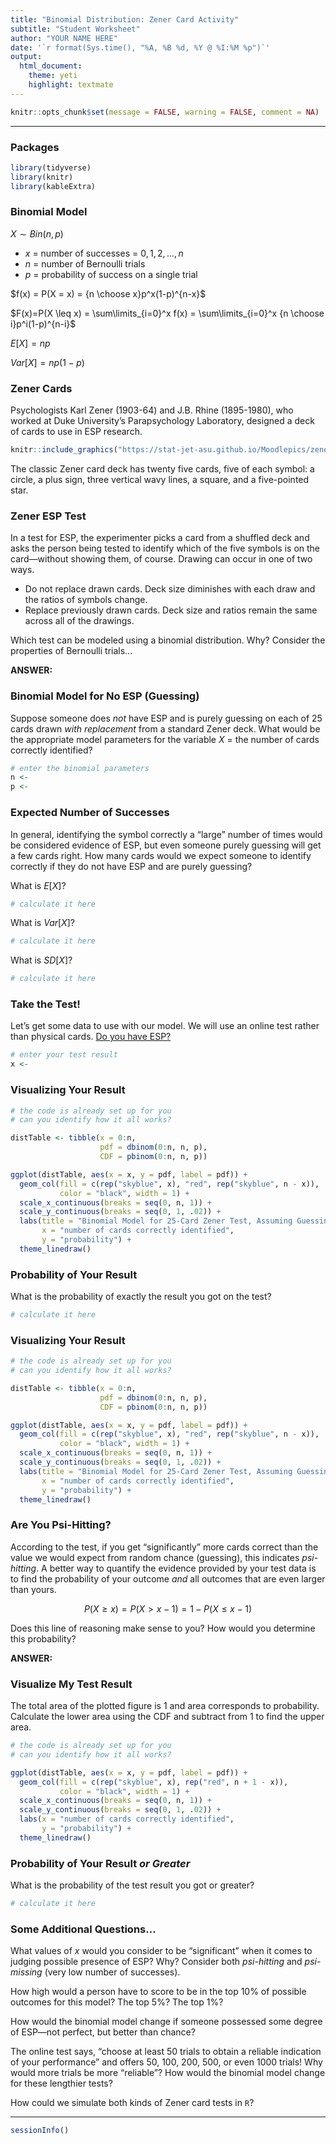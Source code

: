 ```yaml
---
title: "Binomial Distribution: Zener Card Activity"
subtitle: "Student Worksheet"
author: "YOUR NAME HERE"
date: '`r format(Sys.time(), "%A, %B %d, %Y @ %I:%M %p")`'
output: 
  html_document: 
    theme: yeti
    highlight: textmate
---
```


```r
knitr::opts_chunk$set(message = FALSE, warning = FALSE, comment = NA)
```
***

### Packages

```r
library(tidyverse)
library(knitr)
library(kableExtra)
```


### Binomial Model

$X \sim Bin(n,p)$

* $x$ = number of successes = ${0, 1, 2, ..., n}$
* $n$ = number of Bernoulli trials
* $p$ = probability of success on a single trial

$f(x) = P(X = x) = {n \choose x}p^x(1-p)^{n-x}$

$F(x)=P(X \leq x) = \sum\limits_{i=0}^x f(x) = \sum\limits_{i=0}^x {n \choose i}p^i(1-p)^{n-i}$

$E[X] = np$

$Var[X] = np(1-p)$


### Zener Cards

Psychologists Karl Zener (1903-64) and J.B. Rhine (1895-1980), who worked at Duke University's Parapsychology Laboratory, designed a deck of cards to use in ESP research.

```r
knitr::include_graphics("https://stat-jet-asu.github.io/Moodlepics/zenercards.jpg")
```

The classic Zener card deck has twenty five cards, five of each symbol: a circle, a plus sign, three vertical wavy lines, a square, and a five-pointed star. 


### Zener ESP Test

In a test for ESP, the experimenter picks a card from a shuffled deck and asks the person being tested to identify which of the five symbols is on the card---without showing them, of course. Drawing can occur in one of two ways.

* Do not replace drawn cards. Deck size diminishes with each draw and the ratios of symbols change.
* Replace previously drawn cards. Deck size and ratios remain the same across all of the drawings. 

Which test can be modeled using a binomial distribution. Why? Consider the properties of Bernoulli trials...

**ANSWER:** 


### Binomial Model for No ESP (Guessing)

Suppose someone does *not* have ESP and is purely guessing on each of 25 cards drawn *with replacement* from a standard Zener deck. What would be the appropriate model parameters for the variable $X$ = the number of cards correctly identified?

```r
# enter the binomial parameters
n <- 
p <- 
```


### Expected Number of Successes

In general, identifying the symbol correctly a "large" number of times would be considered evidence of ESP, but even someone purely guessing will get a few cards right. How many cards would we expect someone to identify correctly if they do not have ESP and are purely guessing? 

What is $E[X]$?

```r
# calculate it here
```

What is $Var[X]$?

```r
# calculate it here
```

What is $SD[X]$?

```r
# calculate it here
```


### Take the Test!

Let's get some data to use with our model. We will use an online test rather than physical cards. [Do you have ESP?](https://psychicscience.org/esp3) 

```r
# enter your test result
x <- 
```


### Visualizing Your Result

```r
# the code is already set up for you
# can you identify how it all works?

distTable <- tibble(x = 0:n, 
                    pdf = dbinom(0:n, n, p), 
                    CDF = pbinom(0:n, n, p))

ggplot(distTable, aes(x = x, y = pdf, label = pdf)) +
  geom_col(fill = c(rep("skyblue", x), "red", rep("skyblue", n - x)), 
           color = "black", width = 1) +
  scale_x_continuous(breaks = seq(0, n, 1)) +
  scale_y_continuous(breaks = seq(0, 1, .02)) +
  labs(title = "Binomial Model for 25-Card Zener Test, Assuming Guessing",
       x = "number of cards correctly identified",
       y = "probability") +
  theme_linedraw()
```


### Probability of Your Result

What is the probability of exactly the result you got on the test?

```r
# calculate it here
```


### Visualizing Your Result

```r
# the code is already set up for you
# can you identify how it all works?

distTable <- tibble(x = 0:n, 
                    pdf = dbinom(0:n, n, p), 
                    CDF = pbinom(0:n, n, p))

ggplot(distTable, aes(x = x, y = pdf, label = pdf)) +
  geom_col(fill = c(rep("skyblue", x), "red", rep("skyblue", n - x)), 
           color = "black", width = 1) +
  scale_x_continuous(breaks = seq(0, n, 1)) +
  scale_y_continuous(breaks = seq(0, 1, .02)) +
  labs(title = "Binomial Model for 25-Card Zener Test, Assuming Guessing",
       x = "number of cards correctly identified",
       y = "probability") +
  theme_linedraw()
```


### Are You Psi-Hitting?

According to the test, if you get "significantly" more cards correct than the value we would expect from random chance (guessing), this indicates *psi-hitting*. A better way to quantify the evidence provided by your test data is to find the probability of your outcome *and* all outcomes that are even larger than yours.

$$P(X \geq x) = P(X > x - 1) = 1 - P(X \leq x - 1)$$

Does this line of reasoning make sense to you? How would you determine this probability? 

**ANSWER:**


### Visualize My Test Result

The total area of the plotted figure is 1 and area corresponds to probability. Calculate the lower area using the CDF and subtract from 1 to find the upper area.

```r
# the code is already set up for you
# can you identify how it all works?

ggplot(distTable, aes(x = x, y = pdf, label = pdf)) +
  geom_col(fill = c(rep("skyblue", x), rep("red", n + 1 - x)), 
           color = "black", width = 1) +
  scale_x_continuous(breaks = seq(0, n, 1)) +
  scale_y_continuous(breaks = seq(0, 1, .02)) +
  labs(x = "number of cards correctly identified",
       y = "probability") +
  theme_linedraw()
```


### Probability of Your Result *or Greater*

What is the probability of the test result you got or greater?

```r
# calculate it here
```


### Some Additional Questions...

What values of $x$ would you consider to be "significant" when it comes to judging possible presence of ESP? Why? Consider both *psi-hitting* and *psi-missing* (very low number of successes).

How high would a person have to score to be in the top 10% of possible outcomes for this model? The top 5%? The top 1%?

How would the binomial model change if someone possessed some degree of ESP---not perfect, but better than chance?

The online test says, "choose at least 50 trials to obtain a reliable indication of your performance" and offers 50, 100, 200, 500, or even 1000 trials! Why would more trials be more "reliable"? How would the binomial model change for these lengthier tests?

How could we simulate both kinds of Zener card tests in `R`?


***
```r
sessionInfo()
```
